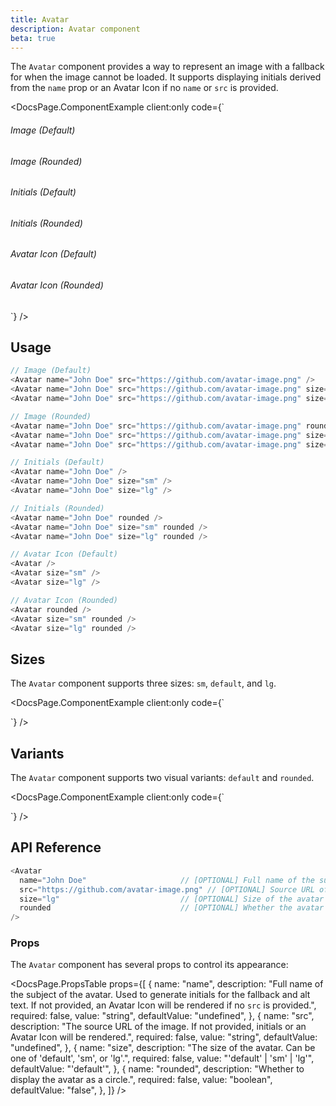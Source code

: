 ```yaml
---
title: Avatar
description: Avatar component
beta: true
---
```


The `Avatar` component provides a way to represent an image with a fallback for when the image cannot be loaded. It supports displaying initials derived from the `name` prop or an Avatar Icon if no `name` or `src` is provided.


<DocsPage.ComponentExample
  client:only
  code={`<div className="flex flex-col gap-10">
    <div>
      <h6 className="font-semibold mb-2 text-center">Image (Default)</h6>
      <div className="flex items-center justify-center gap-6">
        <Avatar name="John Doe" src="https://github.com/avatar-image.png" size="sm" />
        <Avatar name="John Doe" src="https://github.com/avatar-image.png" />
        <Avatar name="John Doe" src="https://github.com/avatar-image.png" size="lg" />
      </div>
    </div>
    <div>
      <h6 className="font-semibold mb-2 text-center">Image (Rounded)</h6>
      <div className="flex items-center justify-center gap-6">
        <Avatar name="John Doe" src="https://github.com/avatar-image.png" size="sm" rounded />
        <Avatar name="John Doe" src="https://github.com/avatar-image.png" rounded />
        <Avatar name="John Doe" src="https://github.com/avatar-image.png" size="lg" rounded />
      </div>
    </div>
    <div>
      <h6 className="font-semibold mb-2 text-center">Initials (Default)</h6>
      <div className="flex items-center justify-center gap-6">
        <Avatar name="John Doe" size="sm" />
        <Avatar name="John Doe" />
        <Avatar name="John Doe" size="lg" />
      </div>
    </div>
    <div>
      <h6 className="font-semibold mb-2 text-center">Initials (Rounded)</h6>
      <div className="flex items-center justify-center gap-6">
        <Avatar name="John Doe" size="sm" rounded />
        <Avatar name="John Doe" rounded />
        <Avatar name="John Doe" size="lg" rounded />
      </div>
    </div>
    <div>
      <h6 className="font-semibold mb-2 text-center">Avatar Icon (Default)</h6>
      <div className="flex items-center justify-center gap-6">
        <Avatar size="sm" />
        <Avatar />
        <Avatar size="lg" />
      </div>
    </div>
    <div>
      <h6 className="font-semibold mb-2 text-center">Avatar Icon (Rounded)</h6>
      <div className="flex items-center justify-center gap-6">
        <Avatar size="sm" rounded />
        <Avatar rounded />
        <Avatar size="lg" rounded />
      </div>
    </div>
</div>`}
/>

## Usage

```typescript jsx
// Image (Default)
<Avatar name="John Doe" src="https://github.com/avatar-image.png" />
<Avatar name="John Doe" src="https://github.com/avatar-image.png" size="sm" />
<Avatar name="John Doe" src="https://github.com/avatar-image.png" size="lg" />

// Image (Rounded)
<Avatar name="John Doe" src="https://github.com/avatar-image.png" rounded />
<Avatar name="John Doe" src="https://github.com/avatar-image.png" size="sm" rounded />
<Avatar name="John Doe" src="https://github.com/avatar-image.png" size="lg" rounded />

// Initials (Default)
<Avatar name="John Doe" />
<Avatar name="John Doe" size="sm" />
<Avatar name="John Doe" size="lg" />

// Initials (Rounded)
<Avatar name="John Doe" rounded />
<Avatar name="John Doe" size="sm" rounded />
<Avatar name="John Doe" size="lg" rounded />

// Avatar Icon (Default)
<Avatar />
<Avatar size="sm" />
<Avatar size="lg" />

// Avatar Icon (Rounded)
<Avatar rounded />
<Avatar size="sm" rounded />
<Avatar size="lg" rounded />
```

## Sizes

The `Avatar` component supports three sizes: `sm`, `default`, and `lg`.

<DocsPage.ComponentExample
  client:only
  code={`<div className="flex items-center gap-6">
    <Avatar name="John Doe" src="https://github.com/avatar-image.png" size="sm" />
    <Avatar name="John Doe" src="https://github.com/avatar-image.png" />
    <Avatar name="John Doe" src="https://github.com/avatar-image.png" size="lg" />
</div>`}
/>

## Variants

The `Avatar` component supports two visual variants: `default` and `rounded`.

<DocsPage.ComponentExample
  client:only
  code={`<div className="flex items-center gap-6">
    <Avatar name="John Doe" />
    <Avatar name="John Doe" rounded />
</div>`}
/>

## API Reference

```typescript jsx
<Avatar
  name="John Doe"                     // [OPTIONAL] Full name of the subject
  src="https://github.com/avatar-image.png" // [OPTIONAL] Source URL of the image
  size="lg"                           // [OPTIONAL] Size of the avatar ('default' | 'sm' | 'lg')
  rounded                             // [OPTIONAL] Whether the avatar is circular
/>
```

### Props

The `Avatar` component has several props to control its appearance:

<DocsPage.PropsTable
  props={[
    {
      name: "name",
      description:
        "Full name of the subject of the avatar. Used to generate initials for the fallback and alt text. If not provided, an Avatar Icon will be rendered if no `src` is provided.",
      required: false,
      value: "string",
      defaultValue: "undefined",
    },
    {
      name: "src",
      description:
        "The source URL of the image. If not provided, initials or an Avatar Icon will be rendered.",
      required: false,
      value: "string",
      defaultValue: "undefined",
    },
    {
      name: "size",
      description:
        "The size of the avatar. Can be one of 'default', 'sm', or 'lg'.",
      required: false,
      value: "'default' | 'sm' | 'lg'",
      defaultValue: "'default'",
    },
    {
      name: "rounded",
      description: "Whether to display the avatar as a circle.",
      required: false,
      value: "boolean",
      defaultValue: "false",
    },
  ]}
/>
